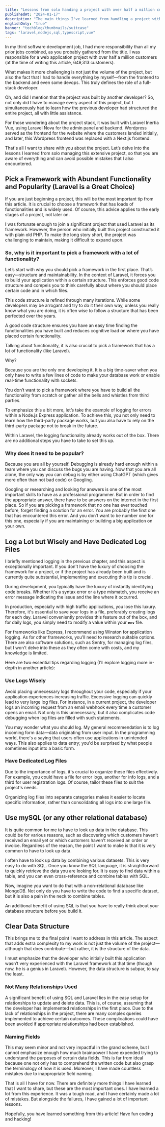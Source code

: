 ```yaml
---
title: "Lessons from solo handing a project with over half a million customers"
publishedAt: "2024-01-17"
description: "The main things I've learned from handling a project with over half a million customers on my own."
englishOnly: "true"
banner: "techblog/thumbnails/suitcase"
tags: "laravel,nodejs,sql,typescript,vue"
---
```


In my third software development job, I had more responsibility than all my prior jobs combined, as you probably gathered from the title. I was responsible for a web application project with over half a million customers (at the time of writing this article, 649,313 customers).

What makes it more challenging is not just the volume of the project, but also the fact that I had to handle everything by myself—from the frontend to the backend and even some devops. This truly defines the role of a full-stack developer.

Oh, and did I mention that the project was built by another developer? So, not only did I have to manage every aspect of this project, but I simultaneously had to learn how the previous developer had structured the entire project, all with little assistance.

For those wondering about the project stack, it was built with Laravel Inertia Vue, using Laravel Nova for the admin panel and backend. Wordpress served as the frontend for the website where the customers landed initially, and later, this Wordpress frontend was replaced with a Next.js frontend.

That's all I want to share with you about the project. Let’s delve into the lessons I learned from solo managing this extensive project, so that you are aware of everything and can avoid possible mistakes that I also encountered.

## Pick a Framework with Abundant Functionality and Popularity (Laravel is a Great Choice)

If you are just beginning a project, this will be the most important tip from this article. It is crucial to choose a framework that has loads of functionalities and is widely used. Of course, this advice applies to the early stages of a project, not later on.

I was fortunate enough to join a significant project that used Laravel as its framework. However, the person who initially built this project constructed it with plain old PHP. To make the long story short, the project was challenging to maintain, making it difficult to expand upon.

### So, why is it important to pick a framework with a lot of functionality?

Let’s start with why you should pick a framework in the first place. That’s easy—structure and maintainability. In the context of Laravel, it forces you to build your application within a certain structure. This enforces good code structure and compels you to think carefully about where you should place certain code and in which files.

This code structure is refined through many iterations. While some developers may be arrogant and try to do it their own way, unless you really know what you are doing, it is often wise to follow a structure that has been perfected over the years.

A good code structure ensures you have an easy time finding the functionalities you have built and reduces cognitive load on where you have placed certain functionality.

Talking about functionality, it is also crucial to pick a framework that has a lot of functionality (like Laravel).

Why?

Because you are the only one developing it. It is a big time-saver when you only have to write a few lines of code to make your database work or enable real-time functionality with sockets.

You don’t want to pick a framework where you have to build all the functionality from scratch or gather all the bells and whistles from third parties.

To emphasize this a bit more, let’s take the example of logging for errors within a Node.js Express application. To achieve this, you not only need to learn how the third-party package works, but you also have to rely on the third-party package not to break in the future.

Within Laravel, the logging functionality already works out of the box. There are no additional steps you have to take to set this up.

### Why does it need to be popular?

Because you are all by yourself. Debugging is already hard enough within a team where you can discuss the bugs you are having. Now that you are all alone, the only way you can debug is by either using ChatGPT (which gives more often than not bad code) or Googling.

Googling or researching and looking for answers is one of the most important skills to have as a professional programmer. But in order to find the appropriate answer, there have to be answers on the internet in the first place. So if you are picking a framework that no one has ever touched before, forget finding a solution for an error. You are probably the first one that has encountered this error. And you don’t want to be number one for this one, especially if you are maintaining or building a big application on your own.

## Log a Lot but Wisely and Have Dedicated Log Files

I briefly mentioned logging in the previous chapter, and this aspect is exceptionally important. If you don't have the luxury of choosing the framework for a project, or if the project has already been built and is currently quite substantial, implementing and executing this tip is crucial.

During development, you typically have the luxury of instantly identifying code breaks. Whether it's a syntax error or a type mismatch, you receive an error message indicating the issue and the line where it occurred.

In production, especially with high traffic applications, you lose this luxury. Therefore, it's essential to save your logs in a file, preferably creating logs for each day. Laravel conveniently provides this feature out of the box, and for daily logs, you simply need to modify a value within your **`env`** file.

For frameworks like Express, I recommend using Winston for application logging. As for other frameworks, you'll need to research suitable options. There are also software solutions, such as Sentry, for managing log files, but I won't delve into these as they often come with costs, and my knowledge is limited.

Here are two essential tips regarding logging (I'll explore logging more in-depth in another article):

### Use Logs Wisely

Avoid placing unnecessary logs throughout your code, especially if your application experiences increasing traffic. Excessive logging can quickly lead to very large log files. For instance, in a current project, the developer logs an incoming request from an email webhook every time a customer opens an email. Not only is this unnecessary, but it also complicates code debugging when log files are filled with such statements.

You may wonder what you should log. My general recommendation is to log incoming form data—data originating from user input. In the programming world, there's a saying that users often use applications in unintended ways. This also applies to data entry; you'd be surprised by what people sometimes input into a basic form.

### Have Dedicated Log Files

Due to the importance of logs, it's crucial to organize these files effectively. For example, you could have a file for error logs, another for info logs, and a third for user registration logs. Of course, tailor these files to suit the project's needs.

Organizing log files into separate categories makes it easier to locate specific information, rather than consolidating all logs into one large file.

## Use mySQL (or any other relational database)

It is quite common for me to have to look up data in the database. This could be for various reasons, such as discovering which customers haven’t received an email yet or which customers haven’t received an order or invoice. Regardless of the reason, the point I want to make is that it is very common to have to look up data.

I often have to look up data by combining various datasets. This is very easy to do with SQL. Once you know the SQL language, it is straightforward to quickly retrieve the data you are looking for. It is easy to find data within a table, and you can even cross-reference and combine tables with SQL.

Now, imagine you want to do that with a non-relational database like MongoDB. Not only do you have to write the code to find a specific dataset, but it is also a pain in the neck to combine tables.

An additional benefit of using SQL is that you have to really think about your database structure before you build it.

## Clear Data Structure

This brings me to the final point I want to address in this article. The aspect that adds extra complexity to my work is not just the volume of the project—although that does contribute—but rather, it is the structure of the data.

I must emphasize that the developer who initially built this application wasn’t very experienced with the Laravel framework at that time (though now, he is a genius in Laravel). However, the data structure is subpar, to say the least.

### Not Many Relationships Used

A significant benefit of using SQL and Laravel lies in the easy setup for relationships to update and delete data. This is, of course, assuming that the developer has implemented relationships in the first place. Due to the lack of relationships in the project, there are many complex queries implemented to achieve certain outcomes. These complications could have been avoided if appropriate relationships had been established.

### Naming Fields

This may seem minor and not very impactful in the grand scheme, but I cannot emphasize enough how much brainpower I have expended trying to understand the purposes of certain data fields. This is far from ideal because one not only has to comprehend the written code but also grasp the terminology of how it is used. Moreover, I have made countless mistakes due to inappropriate field naming.

That is all I have for now. There are definitely more things I have learned that I want to share, but these are the most important ones. I have learned a lot from this experience. It was a tough road, and I have certainly made a lot of mistakes. But alongside the failures, I have gained a lot of important lessons.

Hopefully, you have learned something from this article! Have fun coding and hacking!